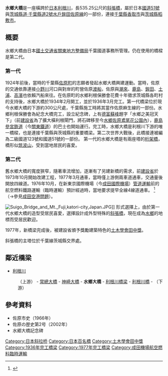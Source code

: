 {{Infobox bridge
| name                = 水鄉大橋
| native_name         = 水郷大橋
| native_name_lang    = ja
| image               = Suigo-bridge,katori-city,japan.JPG
| image_upright       = 
| alt                 = 
| caption             = 
| coordinates         = {{Coord|35|54|29|N|140|29|27|E|region:JP_type:landmark|display=inline,title}}
| os_grid_reference   = 
| carries             = {{Ja Route Sign|51|width=25}}[[國道51號|國道51號]]<br />
                       {{Ja Pref Route Sign|number=2|width=25|align=left}}[[茨城縣道·千葉縣道2號水戶鉾田佐原線|茨城縣道·千葉縣道2號水戶鉾田佐原線]]{{Clear}}
| crosses             = [[利根川|利根川]]
| locale              = {{JPN}}[[千葉縣|千葉縣]][[香取市|香取市]]─[[茨城縣|茨城縣]][[稻敷市|稻敷市]]
| official_name       = 
| other_name          = 
| named_for           = 
| owner               = 
| maint               = [[國土交通省|國土交通省]][[關東地方整備局|關東地方整備局]]
| heritage            = 
| id                  = 
| id_type             = 
| website             = 
| preceded            = [[神崎大橋|神崎大橋]]
| followed            = [[利根川橋梁_(鹿島線)|利根川橋梁]]
| design              = [[斜張橋|斜張橋]]
| material            = 鋼
| material1           = 
| material2           = 
| length              = 535.25 m
| width               = 25.5 m
| height              = 
| depth               = 
| traversable         = 
| towpath             = 
| mainspan            = 
| number_spans        = 5
| piers_in_water      = 
| load                = 
| clearance_above     = 
| clearance_below     = 
| lanes               = 4
| life                = 
| num_track           = 
| track_gauge         = 
| structure_gauge     = 
| electrification     = 
| architect           = 
| designer            = 
| contracted_designer = 
| winner              = 
| engineering         = [[新日本技研|新日本技研]]、[[橫河橋梁製作所|橫河橋梁製作所]]
| builder             = 橫河橋梁製作所
| fabricator          = 
| begin               = 1973年10月
| complete            = 
| cost                = 
| open                =1977年3月
| inaugurated         = 
| rebuilt             = 
| collapsed           = 
| closed              = 
| replaces            = 水鄉大橋（第一代）
| replaced_by         = 
| traffic             = 
| toll                = 
| map_relief          = 
| map_dot_label       = 
| map_image           = 
| map_size            = 
| map_alt             = 
| map_caption         = 水鄉大橋在日本的位置
| extra               = 
}}
'''水鄉大橋'''是一座橫跨於[[日本|日本]][[利根川|利根川]]，長535.25公尺的[[斜張橋|斜張橋]]，屬於日本[[國道51號|國道51號]]與[[茨城縣道·千葉縣道2號水戶鉾田佐原線|茨城縣道·千葉縣道2號水戶鉾田佐原線]]的一部份，連接[[千葉縣|千葉縣]][[香取市|香取市]]與[[茨城縣|茨城縣]][[稻敷市|稻敷市]]。
{{Clear}}

== 概要 ==
水鄉大橋由日本[[國土交通省|國土交通省]][[關東地方整備局|關東地方整備局]]千葉國道事務所管理。仍在使用的橋樑是第二代。

=== 第一代 ===
{{Infobox bridge
| name                = 水鄉大橋
| native_name         = 水郷大橋
| native_name_lang    = ja
| image               = First Suigo Bridge,Sawara-city,Japan.jpg
| image_upright       = 
| alt                 = 
| caption             = 
| os_grid_reference   = 
| carries             = 
| crosses             = [[利根川|利根川]]
| locale              = {{JPN}}[[千葉縣|千葉縣]][[佐原町|佐原町]]（之後合併為[[佐原市|佐原市]]）─[[茨城縣|茨城縣]][[本新島村_(茨城縣)|本新島村]] （之後合併為[[東村_(茨城縣)|東村]]）
| official_name       = 
| other_name          = 
| named_for           = 
| owner               = 
| maint               = 
| heritage            = 
| id                  = 
| id_type             = 
| website             = 
| preceded            = 
| followed            = 
| design              = [[桁架橋|桁架橋]]
| material            = 
| material1           = 
| material2           = 
| length              = 553.00 m
| width               = 6.0 m
| height              = 
| depth               = 
| traversable         = 
| towpath             = 
| mainspan            = 
| number_spans        = 
| piers_in_water      = 
| load                = 
| clearance_above     = 
| clearance_below     = 
| lanes               = 
| life                = 
| num_track           = 
| track_gauge         = 
| structure_gauge     = 
| electrification     = 
| architect           = 
| designer            = 
| contracted_designer = 
| winner              = 
| engineering         = 
| builder             = [[飛島建設|飛島組]]、[[川崎重工車輛公司|川崎重工車輛]]
| fabricator          = 
| begin               = 1934年2月
| complete            = 1936年3月
| cost                = 450,000[[日圓|日圓]]
| open                = 1936年4月
| inaugurated         = 
| rebuilt             = 
| collapsed           = 
| closed              = 1977年
| replaces            =
| replaced_by         = 水鄉大橋（第二代）
| traffic             = 
| toll                = 
}}
1924年前後，當時的千葉縣[[佐原町|佐原町]]的志願者發起水鄉大橋興建運動。當時，佐原的交通依靠連接[[小野川_(千葉縣)|小野川]]河口與對岸的町營佐原[[渡船|渡船]]，佐原與[[潮來市|潮來]]、[[鹿嶋市|鹿島]]、[[鉾田市|鉾田]]、[[土浦市|土浦]]、[[石岡市|高濱]]也依賴汽船來往。在佐原町的水鄉利根保勝會花費十年徵求茨城縣各町村的支持後，水鄉大橋於1934年2月開工，並於1936年3月完工。第一代橋梁位於現今水鄉大橋的下游約300公尺處，千葉縣施工時將其當作佐原麻生線的一部份。水鄉利根保勝會為紀念大橋完工，設立紀念碑，上有[[德富蘇峰|德富蘇峰]]題字「水鄉之美冠天下」（前[[建設省|建設省]]為了擴大橫利根閘門，將石碑移至今[[水鄉佐原鳶尾花公園內|水鄉佐原鳶尾花公園內]]），[[鹿島參宮鉄道|鹿島參宮鉄道]]（今[[關東鐵道|關東鐵道]]）的巴士也開始運行。完工時，水鄉大橋是利根川下游的唯一橋樑，也是連接千葉縣與茨城縣的重要橋梁。第二次世界大戰後，此橋接連被編為二級國道123號和國道51號的一部份。
第一代的水鄉大橋是有兩座塔的[[桁架橋|桁架橋]]，橋形似[[筑波山|筑波山]]，受到當地居民的喜愛。
{{Clear}}

=== 第二代 ===
舊水鄉大橋的寬度狹窄，隨著車流增加，逐漸有了另建新橋的需求，前[[建設省|建設省]]於1973年10月開始改建工程，1977年3月通車，當時僅上游側兩車道通車，交通量後開放四線道。1976年10月，在新東京國際機場（今[[成田國際機場|成田國際機場]]）[[管道運輸|管道運輸]]前的航空燃料鐵路運輸（臨時運輸）預計經過時，當地要求提早全線4線道通車。 <ref>{{Cite book|author=原口和久|title=成田空港365日|date=|year=2000|accessdate=|language=ja|publisher=[[崙書房|崙書房]]|page=219|ISBN=4845510677}}</ref>（→參見[[成田空港問題|成田空港問題]]）。

[[Image:Suigo_Bridge_and_Mt._Fuji,katori-city,Japan.JPG|thumb]]]]
形式選擇上，由於第一代水鄉大橋的造型受居民喜愛，選擇設計成外型特殊的[[斜張橋|斜張橋]]，現在成為[[水鄉|水鄉]]的地標而受居民歡迎。

1977年，新橋梁完成後，被建設省頒予獎勵建築特色的[[土木學會田中獎|土木學會田中獎]]。

斜張橋的主塔位於千葉線茨城縣交界處。

== 鄰近橋梁 ==
* [[利根川|利根川]]
: （上游） - [[常總大橋|常總大橋]] - [[神崎大橋|神崎大橋]] - '''水鄉大橋''' - [[利根川橋梁_(鹿島線)|利根川橋梁]] - [[利根川橋_(東關東自動車道)|利根川橋]] - （下游）

== 參考資料 ==
<references />

* 佐原市史（1966年）
* 佐原の歴史第2号（2002年）
* 水郷大橋記念碑

{{日本百名橋}}

[[Category:日本斜拉桥|Category:日本斜拉桥]]
[[Category:日本百名橋|Category:日本百名橋]]
[[Category:土木學會田中獎|Category:土木學會田中獎]]
[[Category:1936年完工橋梁|Category:1936年完工橋梁]]
[[Category:1977年完工橋梁|Category:1977年完工橋梁]]
[[Category:成田機場航空燃料臨時運輸|Category:成田機場航空燃料臨時運輸]]